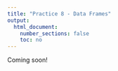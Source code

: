 ```yaml
---
title: "Practice 8 - Data Frames"
output:
  html_document:
    number_sections: false
    toc: no
---
```


Coming soon!
